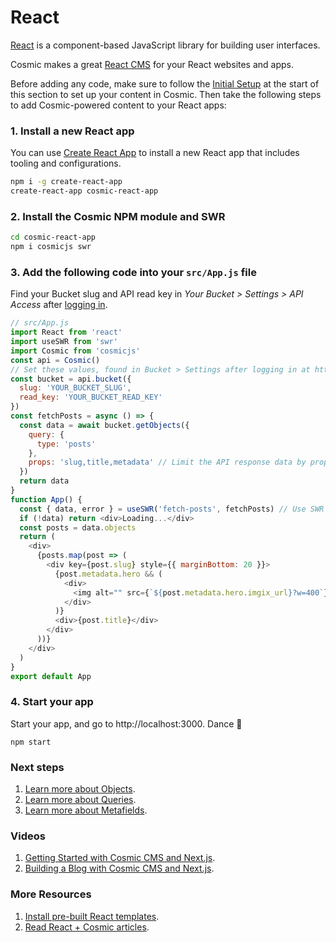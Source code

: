 # React

[React](https://reactjs.org/) is a component-based JavaScript library for building user interfaces.

Cosmic makes a great [React CMS](https://www.cosmicjs.com/knowledge-base/react-cms) for your React websites and apps.

Before adding any code, make sure to follow the [Initial Setup](/guides/initial-setup) at the start of this section to set up your content in Cosmic. Then take the following steps to add Cosmic-powered content to your React apps:

### 1. Install a new React app

You can use [Create React App](https://github.com/facebook/create-react-app) to install a new React app that includes tooling and configurations.

```bash
npm i -g create-react-app
create-react-app cosmic-react-app
```

### 2. Install the Cosmic NPM module and SWR

```bash
cd cosmic-react-app
npm i cosmicjs swr
```

### 3. Add the following code into your `src/App.js` file

Find your Bucket slug and API read key in <i>Your Bucket > Settings > API Access</i> after [logging in](https://app.cosmicjs.com).

```javascript
// src/App.js
import React from 'react'
import useSWR from 'swr'
import Cosmic from 'cosmicjs'
const api = Cosmic()
// Set these values, found in Bucket > Settings after logging in at https://app.cosmicjs.com/login
const bucket = api.bucket({
  slug: 'YOUR_BUCKET_SLUG',
  read_key: 'YOUR_BUCKET_READ_KEY'
})
const fetchPosts = async () => {
  const data = await bucket.getObjects({
    query: {
      type: 'posts'
    },
    props: 'slug,title,metadata' // Limit the API response data by props
  })
  return data
}
function App() {
  const { data, error } = useSWR('fetch-posts', fetchPosts) // Use SWR hook
  if (!data) return <div>Loading...</div>
  const posts = data.objects
  return (
    <div>
      {posts.map(post => (
        <div key={post.slug} style={{ marginBottom: 20 }}>
          {post.metadata.hero && (
            <div>
              <img alt="" src={`${post.metadata.hero.imgix_url}?w=400`} />
            </div>
          )}
          <div>{post.title}</div>
        </div>
      ))}
    </div>
  )
}
export default App
```

### 4. Start your app

Start your app, and go to http://localhost:3000. Dance 🎉

```
npm start
```

### Next steps

1. [Learn more about Objects](/api-reference/objects).
2. [Learn more about Queries](/api-reference/queries).
3. [Learn more about Metafields](/api-reference/metafields).

### Videos

1. [Getting Started with Cosmic CMS and Next.js](https://www.cosmicjs.com/articles/getting-started-with-cosmic-cms-and-nextjs).
2. [Building a Blog with Cosmic CMS and Next.js](https://www.cosmicjs.com/articles/building-a-blog-with-cosmic-cms-and-nextjs).

### More Resources

1. [Install pre-built React templates](https://www.cosmicjs.com/apps?languages=React).
2. [Read React + Cosmic articles](https://www.cosmicjs.com/articles?q=React).
